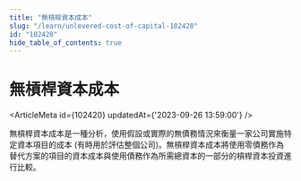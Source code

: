 ```yaml
---
title: "無槓桿資本成本"
slug: "/learn/unlevered-cost-of-capital-102420"
id: "102420"
hide_table_of_contents: true
---
```



# 無槓桿資本成本

<ArticleMeta id={102420} updatedAt={'2023-09-26 13:59:00'} />
<div className='border-solid border-b border-t-0 my-4 border-[var(--ifm-color-gray-300)]' />

無槓桿資本成本是一種分析，使用假設或實際的無債務情況來衡量一家公司實施特定資本項目的成本 (有時用於評估整個公司)。無槓桿資本成本將使用零債務作為替代方案的項目的資本成本與使用債務作為所需總資本的一部分的槓桿資本投資進行比較。
